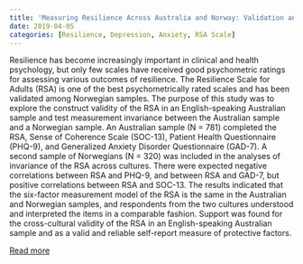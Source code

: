 ```yaml
---
title: 'Measuring Resilience Across Australia and Norway: Validation and Psychometric Properties of the English Version of the Resilience Scale for Adults'
date: 2019-04-05
categories: [Resilience, Depression, Anxiety, RSA Scale]
---
```

Resilience has become increasingly important in clinical and health psychology, but only few scales have received good psychometric ratings for assessing various outcomes of resilience. The Resilience Scale for Adults (RSA) is one of the best psychometrically rated scales and has been validated among Norwegian samples. The purpose of this study was to explore the construct validity of the RSA in an English-speaking Australian sample and test measurement invariance between the Australian sample and a Norwegian sample. An Australian sample (N = 781) completed the RSA, Sense of Coherence Scale (SOC-13), Patient Health Questionnaire (PHQ-9), and Generalized Anxiety Disorder Questionnaire (GAD-7). A second sample of Norwegians (N = 320) was included in the analyses of invariance of the RSA across cultures. There were expected negative correlations between RSA and PHQ-9, and between RSA and GAD-7, but positive correlations between RSA and SOC-13. The results indicated that the six-factor measurement model of the RSA is the same in the Australian and Norwegian samples, and respondents from the two cultures understood and interpreted the items in a comparable fashion. Support was found for the cross-cultural validity of the RSA in an English-speaking Australian sample and as a valid and reliable self-report measure of protective factors.

[Read more](https://psycnet.apa.org/doi/10.1027/1015-5759/a000509)